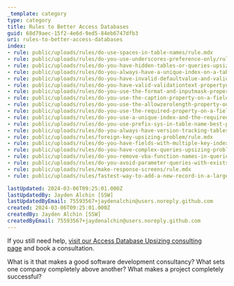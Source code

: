 ```yaml
---
_template: category
type: category
title: Rules to Better Access Databases
guid: 68d79aec-15f2-4e6d-9ed5-84eb6747dfb3
uri: rules-to-better-access-databases
index:
- rule: public/uploads/rules/do-use-spaces-in-table-names/rule.mdx
- rule: public/uploads/rules/do-you-use-underscores-preference-only/rule.mdx
- rule: public/uploads/rules/do-you-have-hidden-tables-or-queries-upsizing-problem/rule.mdx
- rule: public/uploads/rules/do-you-always-have-a-unique-index-on-a-table/rule.mdx
- rule: public/uploads/rules/do-you-have-invalid-defaultvalue-and-validationrule-properties-upsizing-problem/rule.mdx
- rule: public/uploads/rules/do-you-have-valid-validationtext-propertyupsizing-problem/rule.mdx
- rule: public/uploads/rules/do-you-use-the-format-and-inputmask-properties-on-a-field/rule.mdx
- rule: public/uploads/rules/do-you-use-the-caption-property-on-a-field-upsizing-problem/rule.mdx
- rule: public/uploads/rules/do-you-use-the-allowzerolength-property-on-a-field-upsizing-problem/rule.mdx
- rule: public/uploads/rules/do-you-use-the-required-property-on-a-field/rule.mdx
- rule: public/uploads/rules/do-you-use-a-unique-index-and-the-required-property-on-a-field/rule.mdx
- rule: public/uploads/rules/do-you-use-prefix-sys-in-table-name-best-practice/rule.mdx
- rule: public/uploads/rules/do-you-always-have-version-tracking-tables/rule.mdx
- rule: public/uploads/rules/foreign-key-upsizing-problem/rule.mdx
- rule: public/uploads/rules/do-you-have-fields-with-multiple-key-indexes-upsizing-problem/rule.mdx
- rule: public/uploads/rules/do-you-have-complex-queries-upsizing-problem/rule.mdx
- rule: public/uploads/rules/do-you-remove-vba-function-names-in-queries-before-upsizing-queries-upsizing-problem/rule.mdx
- rule: public/uploads/rules/do-you-avoid-parameter-queries-with-exists-keyword-and-comparison-operators-or-upsizing-problem/rule.mdx
- rule: public/uploads/rules/make-response-screens/rule.mdx
- rule: public/uploads/rules/fastest-way-to-add-a-new-record-in-a-large-table/rule.mdx

lastUpdated: 2024-03-06T09:25:01.000Z
lastUpdatedBy: Jayden Alchin [SSW]
lastUpdatedByEmail: 75593567+jaydenalchin@users.noreply.github.com
created: 2024-03-06T09:25:01.000Z
createdBy: Jayden Alchin [SSW]
createdByEmail: 75593567+jaydenalchin@users.noreply.github.com
---
```


If you still need help, [visit our Access Database Upsizing consulting page](https&#58;//www.ssw.com.au/ssw/Consulting/Access-Database-Upsizing.aspx) and book a consultation.

What is it that makes a good software development consultancy? What sets one company completely above another? What makes a project completely successful?
